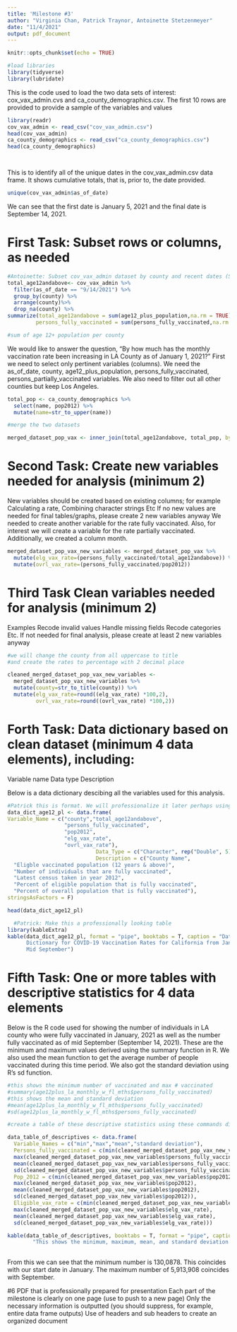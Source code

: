 ```yaml
---
title: 'Milestone #3'
author: "Virginia Chan, Patrick Traynor, Antoinette Stetzenmeyer"
date: "11/4/2021"
output: pdf_document
---
```


```r
knitr::opts_chunk$set(echo = TRUE)

#load libraries
library(tidyverse)
library(lubridate)

```


This is the code used to load the two data sets of interest: cox_vax_admin.cvs
and ca_county_demographics.csv. The first 10 rows are provided to provide a 
sample of the variables and values
```r

library(readr)
cov_vax_admin <- read_csv("cov_vax_admin.csv")
head(cov_vax_admin)
ca_county_demographics <- read_csv("ca_county_demographics.csv")
head(ca_county_demographics)




```

This is to identify all of the unique dates in the cov_vax_admin.csv data frame.
It shows cumulative totals, that is, prior to, the date provided.
```r

unique(cov_vax_admin$as_of_date)

```
We can see that the first date is January 5, 2021 and the final date is September
14, 2021.
\newpage 

# First Task: Subset rows or columns, as needed
```r

#Antoinette: Subset cov_vax_admin dataset by county and recent dates (September 2021)
total_age12andabove<- cov_vax_admin %>%
  filter(as_of_date == "9/14/2021") %>%
  group_by(county) %>%
  arrange(county)%>%
  drop_na(county) %>%
summarize(total_age12andabove = sum(age12_plus_population,na.rm = TRUE), 
         persons_fully_vaccinated = sum(persons_fully_vaccinated,na.rm = TRUE))

#sum of age 12+ population per county 

```

We would like to answer the question, "By how much has the monthly vaccination 
rate been increasing in LA County as of January 1, 2021?"
First we need to select only pertinent variables (columns). We need the
as_of_date, county, age12_plus_population, persons_fully_vaccinated, persons_partially_vaccinated variables. We also need to filter out all other 
counties but keep Los Angeles. 
```r

total_pop <- ca_county_demographics %>%
  select(name, pop2012) %>% 
  mutate(name=str_to_upper(name))

#merge the two datasets 

merged_dataset_pop_vax <- inner_join(total_age12andabove, total_pop, by=c("county"="name"))
```

\newpage 

# Second Task: Create new variables needed for analysis (minimum 2)
New variables should be created based on existing columns; for example
Calculating a rate, 
Combining character strings 
Etc
If no new values are needed for final tables/graphs, please create 2 new variables anyway
We needed to create another variable for the rate fully vaccinated. Also, for interest we will create a variable for the rate partially vaccinated. Additionally, we created a column month. 

```r

merged_dataset_pop_vax_new_variables <- merged_dataset_pop_vax %>%
  mutate(elg_vax_rate=(persons_fully_vaccinated/total_age12andabove)) %>%
  mutate(ovrl_vax_rate=(persons_fully_vaccinated/pop2012))
```

\newpage 

# Third Task Clean variables needed for analysis (minimum 2)
Examples
Recode invalid values
Handle missing fields
Recode categories
Etc.
If not needed for final analysis, please create at least 2 new variables anyway


```r
#we will change the county from all uppercase to title  
#and create the rates to percentage with 2 decimal place

cleaned_merged_dataset_pop_vax_new_variables <- 
  merged_dataset_pop_vax_new_variables %>%
  mutate(county=str_to_title(county)) %>%
  mutate(elg_vax_rate=round((elg_vax_rate) *100,2),
         ovrl_vax_rate=round((ovrl_vax_rate) *100,2))
```

\newpage 

# Forth Task: Data dictionary based on clean dataset (minimum 4 data elements), including:
Variable name
Data type
Description

Below is a data dictionary descibing all the variables used for this analysis. 
```r
#Patrick this is format. We will professionalize it later perhaps using kable
data_dict_age12_pl <- data.frame(
Variable_Name = c("county","total_age12andabove",
                  "persons_fully_vaccinated",
                  "pop2012",
                  "elg_vax_rate",
                  "ovrl_vax_rate"),
                            Data_Type = c("Character", rep("Double", 5)),
                            Description = c("County Name",
  "Eligble vaccinated population (12 years & above)",
  "Number of individuals that are fully vaccinated",
  "Latest census taken in year 2012",
  "Percent of eligible population that is fully vaccinated",
  "Percent of overall population that is fully vaccinated"), 
stringsAsFactors = F)

head(data_dict_age12_pl)

```

\newpage
```r
  #Patrick: Make this a professionally looking table
library(kableExtra)
kable(data_dict_age12_pl, format = "pipe", booktabs = T, caption = "Data
      Dictionary for COVID-19 Vaccination Rates for California from January to 
      Mid September")
```


\newpage 

# Fifth Task: One or more tables with descriptive statistics for 4 data elements
Below is the R code used for showing the number of individuals in LA county who
were fully vaccinated in January, 2021 as well as the number fully vaccinated as
of mid September (September 14, 2021). These are the minimum and maximum values derived using the summary function in R. We also used the mean function to get the average number of people vaccinated during this time period. We also got the standard deviation using R's sd function.


```r


#this shows the minimum number of vaccinated and max # vaccinated
#summary(age12plus_la_monthly_w_fl_mths$persons_fully_vaccinated)
#this shows the mean and standard deviation
#mean(age12plus_la_monthly_w_fl_mths$persons_fully_vaccinated)
#sd(age12plus_la_monthly_w_fl_mths$persons_fully_vaccinated)

#create a table of these descriptive statistics using these commands directly in a data.frame function.

data_table_of_descriptives <- data.frame(
  Variable_Names = c("min","max","mean","standard deviation"), 
  Persons_fully_vaccinated = c(min(cleaned_merged_dataset_pop_vax_new_variables$persons_fully_vaccinated),
  max(cleaned_merged_dataset_pop_vax_new_variables$persons_fully_vaccinated),
  mean(cleaned_merged_dataset_pop_vax_new_variables$persons_fully_vaccinated),
  sd(cleaned_merged_dataset_pop_vax_new_variables$persons_fully_vaccinated)),
  Pop_2012 = c(min(cleaned_merged_dataset_pop_vax_new_variables$pop2012),
  max(cleaned_merged_dataset_pop_vax_new_variables$pop2012),
  mean(cleaned_merged_dataset_pop_vax_new_variables$pop2012),
  sd(cleaned_merged_dataset_pop_vax_new_variables$pop2012)),
  Eligible_vax_rate = c(min(cleaned_merged_dataset_pop_vax_new_variables$elg_vax_rate),
  max(cleaned_merged_dataset_pop_vax_new_variables$elg_vax_rate),
  mean(cleaned_merged_dataset_pop_vax_new_variables$elg_vax_rate),
  sd(cleaned_merged_dataset_pop_vax_new_variables$elg_vax_rate)))

kable(data_table_of_descriptives, booktabs = T, format = "pipe", caption = 
        "This shows the minimum, maximum, mean, and standard deviation for the variables included")
  
```
From this we can see that the minimum number is 130,0878. This coincides with
 our start date in January. The maximum number of 5,913,908 coincides with 
 September.
\newpage 

#6 PDF that is professionally prepared for presentation
Each part of the milestone is clearly on one page (use \newpage to push to a new page)
Only the necessary information is outputted (you should suppress, for example, entire data frame outputs)
Use of headers and sub headers to create an organized document

